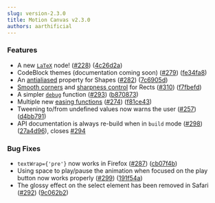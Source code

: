 ```yaml
---
slug: version-2.3.0
title: Motion Canvas v2.3.0
authors: aarthificial
---
```


### Features

- A new [`LaTeX`](/docs/latex) node!
  ([#228](https://github.com/motion-canvas/motion-canvas/issues/228))
  ([4c26d2a](https://github.com/motion-canvas/motion-canvas/commit/4c26d2aaf0c697486639aa917cd5c585d3d0ea74))
- CodeBlock themes (documentation coming soon)
  ([#279](https://github.com/motion-canvas/motion-canvas/issues/279))
  ([fe34fa8](https://github.com/motion-canvas/motion-canvas/commit/fe34fa8ebfe66cd356fb1c3d85adedef11e03b45))
- An [antialiased](/api/2d/components/Shape#antialiased) property for Shapes
  ([#282](https://github.com/motion-canvas/motion-canvas/issues/282))
  ([7c6905d](https://github.com/motion-canvas/motion-canvas/commit/7c6905d72c6c2f49e10f0a80704c0afe3504d01b))
- [Smooth corners](/api/2d/components/Rect#smoothCorners) and
  [sharpness control](/api/2d/components/Rect#cornerSharpness) for Rects
  ([#310](https://github.com/motion-canvas/motion-canvas/issues/310))
  ([f7fbefd](https://github.com/motion-canvas/motion-canvas/commit/f7fbefd27f7f6972cfb5a45a68e5d0aed9593ae4))
- A simpler [`debug`](/api/core/utils#debug) function
  ([#293](https://github.com/motion-canvas/motion-canvas/issues/293))
  ([b870873](https://github.com/motion-canvas/motion-canvas/commit/b8708732af0fc08d9ff9eeecbbb77d65f1b36eb8))
- Multiple new [easing functions](/api/core/tweening#createEaseInBack)
  ([#274](https://github.com/motion-canvas/motion-canvas/issues/274))
  ([f81ce43](https://github.com/motion-canvas/motion-canvas/commit/f81ce43019fe253e99f4ab6311c2251b40e2eae3))
- Tweening to/from undefined values now warns the user
  ([#257](https://github.com/motion-canvas/motion-canvas/issues/257))
  ([d4bb791](https://github.com/motion-canvas/motion-canvas/commit/d4bb79145300b52c4b4d101df2afaff5ea11a9e9))
- API documentation is always re-build when in `build` mode
  ([#298](https://github.com/motion-canvas/motion-canvas/issues/298))
  ([27a4d96](https://github.com/motion-canvas/motion-canvas/commit/27a4d96593d8e925385252b0d6f62646cd9fa6d5)),
  closes [#294](https://github.com/motion-canvas/motion-canvas/issues/294)

### Bug Fixes

- `textWrap={'pre'}` now works in Firefox
  ([#287](https://github.com/motion-canvas/motion-canvas/issues/287))
  ([cb07f4b](https://github.com/motion-canvas/motion-canvas/commit/cb07f4bdf07edc8a086b934ca5ab769682b9a010))
- Using space to play/pause the animation when focused on the play button now
  works properly
  ([#299](https://github.com/motion-canvas/motion-canvas/issues/299))
  ([191f54a](https://github.com/motion-canvas/motion-canvas/commit/191f54a0a5a9de2fd2dc27bffc6d21d692ce6f72))
- The glossy effect on the select element has been removed in Safari
  ([#292](https://github.com/motion-canvas/motion-canvas/issues/292))
  ([9c062b2](https://github.com/motion-canvas/motion-canvas/commit/9c062b26e48fbdb1905daae25a3fb34df82307d3))

